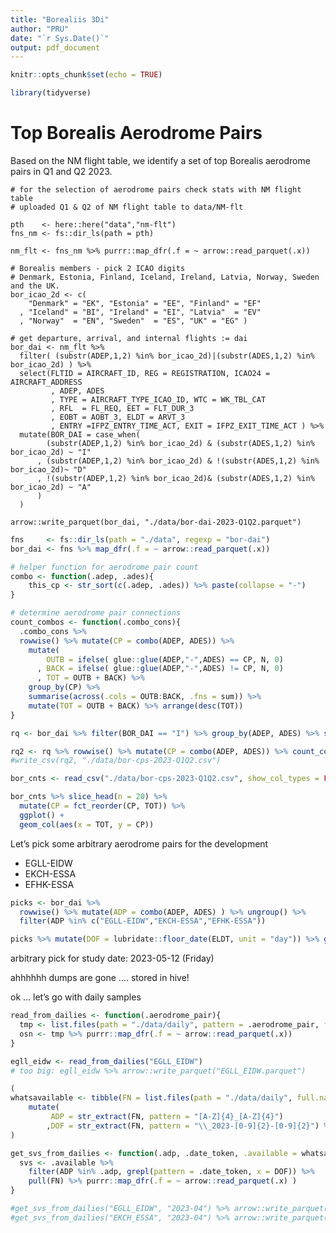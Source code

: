 ```yaml
---
title: "Borealiis 3Di"
author: "PRU"
date: "`r Sys.Date()`"
output: pdf_document
---
```


```r
knitr::opts_chunk$set(echo = TRUE)

library(tidyverse)

```

# Top Borealis Aerodrome Pairs

Based on the NM flight table, we identify a set of top Borealis aerodrome pairs in Q1 and Q2 2023.

```nmflighttable
# for the selection of aerodrome pairs check stats with NM flight table
# uploaded Q1 & Q2 of NM flight table to data/NM-flt

pth    <- here::here("data","nm-flt")
fns_nm <- fs::dir_ls(path = pth)

nm_flt <- fns_nm %>% purrr::map_dfr(.f = ~ arrow::read_parquet(.x))

# Borealis members - pick 2 ICAO digits
# Denmark, Estonia, Finland, Iceland, Ireland, Latvia, Norway, Sweden and the UK.
bor_icao_2d <- c(
    "Denmark" = "EK", "Estonia" = "EE", "Finland" = "EF"
  , "Iceland" = "BI", "Ireland" = "EI", "Latvia"  = "EV"
  , "Norway"  = "EN", "Sweden"  = "ES", "UK" = "EG" )

# get departure, arrival, and internal flights := dai
bor_dai <- nm_flt %>% 
  filter( (substr(ADEP,1,2) %in% bor_icao_2d)|(substr(ADES,1,2) %in% bor_icao_2d) ) %>% 
  select(FLTID = AIRCRAFT_ID, REG = REGISTRATION, ICAO24 = AIRCRAFT_ADDRESS
         , ADEP, ADES
         , TYPE = AIRCRAFT_TYPE_ICAO_ID, WTC = WK_TBL_CAT
         , RFL  = FL_REQ, EET = FLT_DUR_3
         , EOBT = AOBT_3, ELDT = ARVT_3
         , ENTRY =IFPZ_ENTRY_TIME_ACT, EXIT = IFPZ_EXIT_TIME_ACT ) %>% 
  mutate(BOR_DAI = case_when(
        (substr(ADEP,1,2) %in% bor_icao_2d) & (substr(ADES,1,2) %in% bor_icao_2d) ~ "I"
      , (substr(ADEP,1,2) %in% bor_icao_2d) & !(substr(ADES,1,2) %in% bor_icao_2d)~ "D"
      , !(substr(ADEP,1,2) %in% bor_icao_2d)& (substr(ADES,1,2) %in% bor_icao_2d) ~ "A"
      )
  )

arrow::write_parquet(bor_dai, "./data/bor-dai-2023-Q1Q2.parquet")
```

```r
fns     <- fs::dir_ls(path = "./data", regexp = "bor-dai")
bor_dai <- fns %>% map_dfr(.f = ~ arrow::read_parquet(.x))

# helper function for aerodrome pair count
combo <- function(.adep, .ades){
    this_cp <- str_sort(c(.adep, .ades)) %>% paste(collapse = "-") 
}

# determine aerodrome pair connections
count_combos <- function(.combo_cons){
  .combo_cons %>% 
  rowwise() %>% mutate(CP = combo(ADEP, ADES)) %>% 
    mutate(
        OUTB = ifelse( glue::glue(ADEP,"-",ADES) == CP, N, 0)
      , BACK = ifelse( glue::glue(ADEP,"-",ADES) != CP, N, 0)
      , TOT = OUTB + BACK) %>% 
    group_by(CP) %>% 
    summarise(across(.cols = OUTB:BACK, .fns = sum)) %>% 
    mutate(TOT = OUTB + BACK) %>% arrange(desc(TOT))
}

rq <- bor_dai %>% filter(BOR_DAI == "I") %>% group_by(ADEP, ADES) %>% summarise(N = n(), .groups = "drop")

rq2 <- rq %>% rowwise() %>% mutate(CP = combo(ADEP, ADES)) %>% count_combos()
#write_csv(rq2, "./data/bor-cps-2023-Q1Q2.csv")
```

```r
bor_cnts <- read_csv("./data/bor-cps-2023-Q1Q2.csv", show_col_types = FALSE)

bor_cnts %>% slice_head(n = 20) %>% 
  mutate(CP = fct_reorder(CP, TOT)) %>% 
  ggplot() +
  geom_col(aes(x = TOT, y = CP))
```

Let's pick some arbitrary aerodrome pairs for the development

* EGLL-EIDW
* EKCH-ESSA
* EFHK-ESSA

```r
picks <- bor_dai %>% 
  rowwise() %>% mutate(ADP = combo(ADEP, ADES) ) %>% ungroup() %>% 
  filter(ADP %in% c("EGLL-EIDW","EKCH-ESSA","EFHK-ESSA"))
```

```r
picks %>% mutate(DOF = lubridate::floor_date(ELDT, unit = "day")) %>% group_by(ADP, DOF) %>% summarise(N = n(), .groups = "drop") %>% ggplot() + geom_path(aes(x = DOF, y = N, group = ADP)) + facet_wrap(. ~ADP)
```

arbitrary pick for study date: 2023-05-12 (Friday)

ahhhhhh dumps are gone .... stored in hive!


ok ... let's go with daily samples


```r
read_from_dailies <- function(.aerodrome_pair){
  tmp <- list.files(path = "./data/daily", pattern = .aerodrome_pair, full.names = TRUE)
  osn <- tmp %>% purrr::map_dfr(.f = ~ arrow::read_parquet(.x))
}
```

```r
egll_eidw <- read_from_dailies("EGLL_EIDW")
# too big: egll_eidw %>% arrow::write_parquet("EGLL_EIDW.parquet")
```


```r
(
whatsavailable <- tibble(FN = list.files(path = "./data/daily", full.names = TRUE)) %>% 
    mutate(
         ADP = str_extract(FN, pattern = "[A-Z]{4}_[A-Z]{4}")
        ,DOF = str_extract(FN, pattern = "\\_2023-[0-9]{2}-[0-9]{2}") %>% gsub(pattern = "_", replacement = ""))   
)
```

```r
get_svs_from_dailies <- function(.adp, .date_token, .available = whatsavailable) {
  svs <- .available %>% 
    filter(ADP %in% .adp, grepl(pattern = .date_token, x = DOF)) %>% 
    pull(FN) %>% purrr::map_dfr(.f = ~ arrow::read_parquet(.x) )
}

#get_svs_from_dailies("EGLL_EIDW", "2023-04") %>% arrow::write_parquet("./data/bor-dev-egll-eidw.parquet")
#get_svs_from_dailies("EKCH_ESSA", "2023-04") %>% arrow::write_parquet("./data/bor-dev-ekch-essa.parquet")
```

